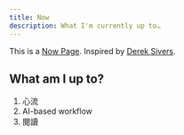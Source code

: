 ```yaml
---
title: Now
description: What I'm currently up to…
---
```


This is a [Now Page](https://nownownow.com/about). Inspired by
[Derek Sivers](https://sive.rs).

## What am I up to?

1. 心流
2. AI-based workflow
3. 閱讀
